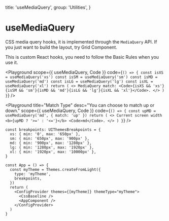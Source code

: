 
  title: 'useMediaQuery',
  group: 'Utilities',
}

# useMediaQuery

CSS media query hooks, it is implemented through the `MediaQuery` API.
If you just want to build the layout, try <NextLink href="/components/grid"><Link color>Grid Component</Link></NextLink>.

This is custom React hooks, you need to follow the <Link target="_blank" color href="https://reactjs.org/docs/hooks-rules.html">Basic Rules</Link> when you use it.

<Playground
  scope={{ useMediaQuery, Code }}
  code={`
() => {
  const isXS = useMediaQuery('xs')
  const isSM = useMediaQuery('sm')
  const isMD = useMediaQuery('md')
  const isLG = useMediaQuery('lg')
  const isXL = useMediaQuery('xl')
  return (
    <>
      MediaQuery match: <Code>{isXS && 'xs'}{isSM && 'sm'}{isMD && 'md'}{isLG && 'lg'}{isXL && 'xl'}</Code>.
    </>
  )
}
`}
/>

<Playground
  title="Match Type"
  desc="You can choose to match up or down."
  scope={{ useMediaQuery, Code }}
  code={`
() => {
  const upMD = useMediaQuery('md', { match: 'up' })
  return (
    <>
      Current screen width <b>{upMD ? '>=' : '<='}</b> <Code>md</Code>.
    </>
  )
}
`}
/>

<PlaygroundTitle
  title="custom breakpoints"
  desc="Override the default breakpoints of the `himalaya`."
/>

```tsx
const breakpoints: UIThemesBreakpoints = {
  xs: { min: '0', max: '650px' },
  sm: { min: '650px', max: '900px' },
  md: { min: '900px', max: '1280px' },
  lg: { min: '1280px', max: '1920px' },
  xl: { min: '1920px', max: '10000px' },
}

const App = () => {
  const myTheme = Themes.createFromLight({
    type: 'myTheme',
    breakpoints,
  })
  return (
    <ConfigProvider themes={[myTheme]} themeType="myTheme">
      <CssBaseline />
      <AppComponent />
    </ConfigProvider>
  )
}
```

<Attributes component="useMediaQuery" edit="/app/hooks/use-media-query.mdx"></Attributes>
